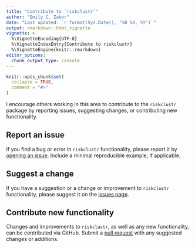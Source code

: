 ```yaml
---
title: "Contribute to `riskclustr`"
author: "Emily C. Zabor"
date: "Last updated: `r format(Sys.Date(), '%B %d, %Y')`"
output: rmarkdown::html_vignette
vignette: >
  %\VignetteEncoding{UTF-8}
  %\VignetteIndexEntry{Contribute to riskclustr}
  %\VignetteEngine{knitr::rmarkdown}
editor_options: 
  chunk_output_type: console
---
```


```r
knitr::opts_chunk$set(
  collapse = TRUE,
  comment = "#>"
)
```


I encourage others working in this area to contribute to the `riskclustr` package by reporting issues, suggesting changes, or contributing new functionality.

## Report an issue

If you find a bug or error in `riskclustr` functionality, please report it by [opening an issue](https://github.com/zabore/riskclustr/issues). Include a minimal reproducible example, if applicable.


## Suggest a change

If you have a suggestion or a change or improvement to `riskclustr` functionality, please suggest it on the [issues page](https://github.com/zabore/riskclustr/issues).


## Contribute new functionality

Changes and improvements to `riskclustr`, as well as any new functionality, can be contributed via GitHub. Submit a [pull request](https://github.com/zabore/riskclustr/pulls) with any suggested changes or additions.
